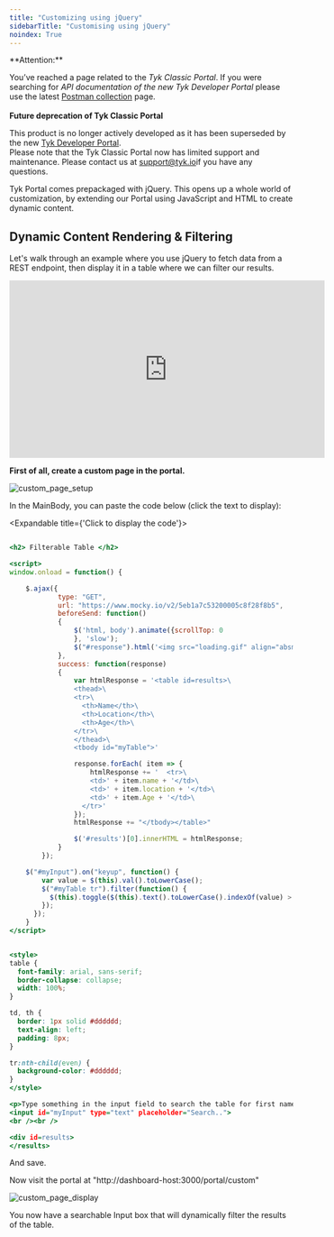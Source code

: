 ```yaml
---
title: "Customizing using jQuery"
sidebarTitle: "Customising using jQuery"
noindex: True
---
```



<Warning>
**Attention:**

You’ve reached a page related to the *Tyk Classic Portal*. If you were searching for *API documentation of the new Tyk
Developer Portal* please use the latest
[Postman collection](/product-stack/tyk-enterprise-developer-portal/api-documentation/tyk-edp-api) page.
<br />
<br />
**Future deprecation of Tyk Classic Portal**

This product is no longer actively developed as it
has been superseded by the new [Tyk Developer Portal](/portal/overview/intro).
<br />
Please note that the Tyk Classic Portal now has limited support and maintenance. Please contact us at
[support@tyk.io](<mailto:support@tyk.io?subject=Tyk classic developer portal>)if you have any questions.
</Warning>


Tyk Portal comes prepackaged with jQuery.  This opens up a whole world of customization, by extending our Portal using JavaScript and HTML to create dynamic content.


## Dynamic Content Rendering & Filtering

Let's walk through an example where you use jQuery to fetch data from a REST endpoint, then display it in a table where we can filter our results.

<iframe width="560" height="315" src="https://www.youtube.com/embed/njRgYUpL5vs" frameborder="0" allow="accelerometer; autoplay; clipboard-write; encrypted-media; gyroscope; picture-in-picture" allowfullscreen></iframe>


**First of all, create a custom page in the portal.**


<img src="/img/dashboard/portal-management/new_custom_page.png" alt="custom_page_setup" />

In the MainBody, you can paste the code below (click the text to display):

<Expandable title={'Click to display the code'}>
```.html

<h2> Filterable Table </h2>

<script>
window.onload = function() {

    $.ajax({  
            type: "GET",
            url: "https://www.mocky.io/v2/5eb1a7c53200005c8f28f8b5",  
            beforeSend: function() 
            {
                $('html, body').animate({scrollTop: 0
                }, 'slow');
                $("#response").html('<img src="loading.gif" align="absmiddle" alt="Loading..."> Loading...<br /><br />');
            },  
            success: function(response)
            {
                var htmlResponse = '<table id=results>\
                <thead>\
                <tr>\
                  <th>Name</th>\
                  <th>Location</th>\
                  <th>Age</th>\
                </tr>\
                </thead>\
                <tbody id="myTable">'

                response.forEach( item => {
                    htmlResponse += '  <tr>\
                    <td>' + item.name + '</td>\
                    <td>' + item.location + '</td>\
                    <td>' + item.Age + '</td>\
                  </tr>'
                });
                htmlResponse += "</tbody></table>"

                $('#results')[0].innerHTML = htmlResponse;
            }
        });

    $("#myInput").on("keyup", function() {
        var value = $(this).val().toLowerCase();
        $("#myTable tr").filter(function() {
          $(this).toggle($(this).text().toLowerCase().indexOf(value) > -1)
        });
      });
    }
</script>


<style>
table {
  font-family: arial, sans-serif;
  border-collapse: collapse;
  width: 100%;
}

td, th {
  border: 1px solid #dddddd;
  text-align: left;
  padding: 8px;
}

tr:nth-child(even) {
  background-color: #dddddd;
}
</style>

<p>Type something in the input field to search the table for first names, last names or emails:</p>  
<input id="myInput" type="text" placeholder="Search..">
<br /><br />

<div id=results>
</results>
```
</Expandable>

And save.

Now visit the portal at "http://dashboard-host:3000/portal/custom"

<img src="/img/dashboard/portal-management/custom_page_dynamic.png" alt="custom_page_display" />

You now have a searchable Input box that will dynamically filter the results of the table.

